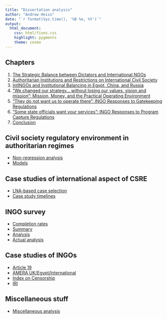 ```yaml
---
title: "Dissertation analysis"
author: "Andrew Heiss"
date: "`r format(Sys.time(), '%B %e, %Y')`"
output: 
  html_document: 
    css: html/fixes.css
    highlight: pygments
    theme: cosmo
---
```


## Chapters

1. [The Strategic Balance between Dictators and International NGOs](Writing/0_introduction/introduction.html)
2. [Authoritarian Institutions and Restrictions on International Civil Society](Writing/1_cs_regime_stability/cs_regime_stability.html)
3. [IntINGOs and Institutional Balancing in Egypt, China, and Russia](Writing/2_country_case_studies/country_case_studies.html)
4. ["We changed our strategy… without losing our values, vision and mission": Mission, Money, and the Practical Operating Environment](Writing/3_ingo_mechanisms/ingo_mechanisms.html)
5. ["They do not want us to operate there": INGO Responses to Gatekeeping Regulations](Writing/4_gatekeeping/gatekeeping.html)
6. ["Some state officials want your services": INGO Responses to Program Capture Regulations](Writing/5_program_capture/program_capture.html)
7. [Conclusion](Writing/6_conclusion/conclusion.html)


## Civil society regulatory environment in authoritarian regimes

- [Non-regression analysis](ngo_regs_regime_stability/misc_analysis.html)
- [Models](ngo_regs_regime_stability/models.html)

## Case studies of international aspect of CSRE

- [LNA-based case selection](country_case_studies/case_selection.html)
- [Case study timelines](country_case_studies/timelines.html)

## INGO survey

- [Completion rates](ingo_survey/completion_rates.html)
- [Summary](ingo_survey/survey_summary.html)
- [Analysis](ingo_survey/survey_analysis.html)
- [Actual analysis](ingo_survey/actual_analysis.html)

## Case studies of INGOs

- [Article 19](ingo_case_studies/article_19.html)
- [AMERA UK/Egypt/International](ingo_case_studies/amera.html)
- [Index on Censorship](ingo_case_studies/index_censorship.html)
- [IRI](ingo_case_studies/iri.html)

## Miscellaneous stuff

- [Miscellaneous analysis](misc/misc_analysis.html)
